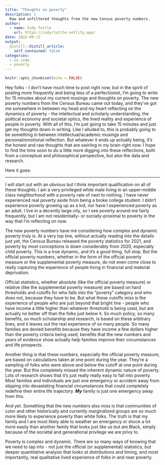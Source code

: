 ```yaml
---
title: "Thoughts on poverty"
description: |
  Raw and unfiltered thoughts from the new Census poverty numbers.
author:
  - name: Cody Tuttle
    url: https://codyrtuttle.netlify.app/
date: 2022-09-13
output:
  distill::distill_article:
    self_contained: false
categories:
  - no code
  - poverty
---
```



```r
knitr::opts_chunk$set(echo = FALSE)
```

Hey folks - I don't have much time to post right now, but in the spirit of posting more frequently and being less of a perfectionist, I'm going to write for 15 minutes about my current musings and thoughts on poverty. The new poverty numbers from the Census Bureau came out today, and they've got me somewhere in between my head and my heart reflecting on the dynamics of poverty - the intellectual and scholarly understanding, the political economy and societal optics, the lived reality and experience of people in poverty. With all of this, I'm just going to take 15 minutes and just get my thoughts down in writing. Like I alluded to, this is probably going to be something in between intellectual/academic musings and personal/emotional reflection. But whatever it ends up actually being, it's the honest and raw thoughts that are swirling in my brain right now. I hope to find the time soon to do a little more digging into these reflections, both from a conceptual and philosophical perspective, but also the data and research. 

Here it goes:

***

I will start out with an obvious but I think important qualification on all of these thoughts: I am a very privileged white male living in an upper-middle class neighborhood with a poverty rate of next to nothing. I have never experienced real poverty aside from being a broke college student. I didn't experience poverty growing up as a kid, nor have I experienced poverty as an adult. I live in a decently large city, so I see poverty around me fairly frequently, but I am not residentially- or socially-proximal to poverty in the way that I'm reflecting on now. 

The new poverty numbers have me considering how complex and dynamic poverty truly is. At a very top line, without actually reading into the details just yet, the Census Bureau released the poverty statistics for 2021, and poverty by most conceptions is down considerably from 2020, especially child poverty. This is a true dynamic, and it's a good thing, full stop. But the official poverty numbers, whether in the form of the official poverty measure or the supplemental poverty measure, do not even come close to really capturing the experience of people living in financial and material deprivation. 

Official statistics, whether absolute (like the official poverty measure) or relative (like the supplemental poverty measure) are based on hard thresholds and cutoffs for who falls into the "poverty" category and who does not, because they have to be. But what these cutoffs miss is the experience of people who are just beyond that bright line - people who have income a little higher than whatever threshold is being used, but are actually no better off than the folks just below it. So much policy, so many benefits, so much scholarship and research, is based on these arbitrary lines, and it leaves out the real experience of so many people. So many families are denied benefits because they have income a few dollars higher than the poverty criteria being used, benefits that the new numbers and years of evidence show actually help families improve their circumstances and life prospects. 

Another thing is that these numbers, especially the official poverty measure, are based on calculations taken at one point during the year. They're a sampling of folks who were above and below the cutoff at one point during the year. But this completely missed the inherent dynamic nature of poverty. Lots of research shows that it's just really really easy to fall into poverty. Most families and individuals are just one emergency or accident away from slipping into devastating financial circumstances that could completely redefine their entire life trajectory. ***My*** family is just one emergency away from this. 

And yet. Something that the new numbers also miss is that communities of color and other historically and currently marginalized groups are *so* much more likely to experience poverty than white folks. The truth is that my family and I are most likely able to weather an emergency or shock a lot more easily than another family that looks just like us but are Black, simply because of the societal and generational privilege we are privy to. 

Poverty is complex and dynamic. There are so many ways of knowing that we need to tap into - not just the official (or supplemental) statistics, but deeper quantitative analysis that looks at distributions and timing, and most importantly, real qualitative lived experience of folks in and near poverty. 




